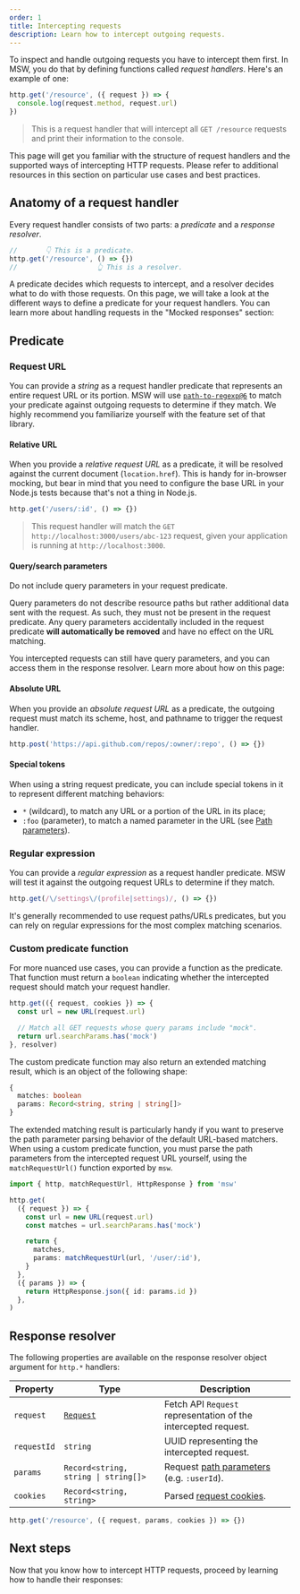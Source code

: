```yaml
---
order: 1
title: Intercepting requests
description: Learn how to intercept outgoing requests.
---
```


To inspect and handle outgoing requests you have to intercept them first. In MSW, you do that by defining functions called _request handlers_. Here's an example of one:

```ts
http.get('/resource', ({ request }) => {
  console.log(request.method, request.url)
})
```

> This is a request handler that will intercept all `GET /resource` requests and print their information to the console.

This page will get you familiar with the structure of request handlers and the supported ways of intercepting HTTP requests. Please refer to additional resources in this section on particular use cases and best practices.

## Anatomy of a request handler

Every request handler consists of two parts: a _predicate_ and a _response resolver_.

```ts
//       👇 This is a predicate.
http.get('/resource', () => {})
//                    👆 This is a resolver.
```

A predicate decides which requests to intercept, and a resolver decides what to do with those requests. On this page, we will take a look at the different ways to define a predicate for your request handlers. You can learn more about handling requests in the "Mocked responses" section:


<PageCard
  icon={ServerIcon}
  url="/docs/http/handling-requests"
  title="Handling requests"
  description="Different ways to handle an intercepted request."
/>

## Predicate

### Request URL

You can provide a _string_ as a request handler predicate that represents an entire request URL or its portion. MSW will use [`path-to-regexp@6`](https://github.com/pillarjs/path-to-regexp/tree/6.x) to match your predicate against outgoing requests to determine if they match. We highly recommend you familiarize yourself with the feature set of that library.

#### Relative URL

When you provide a _relative request URL_ as a predicate, it will be resolved against the current document (`location.href`). This is handy for in-browser mocking, but bear in mind that you need to configure the base URL in your Node.js tests because that's not a thing in Node.js.

```ts
http.get('/users/:id', () => {})
```

> This request handler will match the `GET http://localhost:3000/users/abc-123` request, given your application is running at `http://localhost:3000`.

#### Query/search parameters


<Warning>Do not include query parameters in your request predicate.</Warning>

Query parameters do not describe resource paths but rather additional data sent with the request. As such, they must not be present in the request predicate. Any query parameters accidentally included in the request predicate **will automatically be removed** and have no effect on the URL matching.

You intercepted requests can still have query parameters, and you can access them in the response resolver. Learn more about how on this page:

<PageCard
  icon={ServerIcon}
  url="/docs/http/intercepting-requests/query-parameters"
  title="Query parameters"
  description="Read and write request query parameters."
/>

#### Absolute URL

When you provide an _absolute request URL_ as a predicate, the outgoing request must match its scheme, host, and pathname to trigger the request handler.

```ts
http.post('https://api.github.com/repos/:owner/:repo', () => {})
```

#### Special tokens

When using a string request predicate, you can include special tokens in it to represent different matching behaviors:

- `*` (wildcard), to match any URL or a portion of the URL in its place;
- `:foo` (parameter), to match a named parameter in the URL (see [Path parameters](/docs/http/intercepting-requests/path-parameters)).

### Regular expression

You can provide a _regular expression_ as a request handler predicate. MSW will test it against the outgoing request URLs to determine if they match.

```ts
http.get(/\/settings\/(profile|settings)/, () => {})
```

It's generally recommended to use request paths/URLs predicates, but you can rely on regular expressions for the most complex matching scenarios.

### Custom predicate function

For more nuanced use cases, you can provide a function as the predicate. That function must return a `boolean` indicating whether the intercepted request should match your request handler.

```ts {3}
http.get(({ request, cookies }) => {
  const url = new URL(request.url)

  // Match all GET requests whose query params include "mock".
  return url.searchParams.has('mock')
}, resolver)
```

The custom predicate function may also return an extended matching result, which is an object of the following shape:

```ts
{
  matches: boolean
  params: Record<string, string | string[]>
}
```

The extended matching result is particularly handy if you want to preserve the path parameter parsing behavior of the default URL-based matchers. When using a custom predicate function, you must parse the path parameters from the intercepted request URL yourself, using the `matchRequestUrl()` function exported by `msw`.

```ts {8-10} /matchRequestUrl/
import { http, matchRequestUrl, HttpResponse } from 'msw'

http.get(
  ({ request }) => {
    const url = new URL(request.url)
    const matches = url.searchParams.has('mock')

    return {
      matches,
      params: matchRequestUrl(url, '/user/:id'),
    }
  },
  ({ params }) => {
    return HttpResponse.json({ id: params.id })
  },
)
```

## Response resolver

The following properties are available on the response resolver object argument for `http.*` handlers:

| Property    | Type                                 | Description                                                                                   |
| ----------- | ------------------------------------ | --------------------------------------------------------------------------------------------- |
| `request`   | [`Request`](#)                       | Fetch API `Request` representation of the intercepted request.                                |
| `requestId` | `string`                             | UUID representing the intercepted request.                                                    |
| `params`    | `Record<string, string \| string[]>` | Request [path parameters](/docs/http/intercepting-requests/path-parameters) (e.g. `:userId`). |
| `cookies`   | `Record<string, string>`             | Parsed [request cookies](/docs/http/intercepting-requests/cookies).                           |

```ts /request/ /params/#g /cookies/#v
http.get('/resource', ({ request, params, cookies }) => {})
```

## Next steps

Now that you know how to intercept HTTP requests, proceed by learning how to handle their responses:

<PageCard
  icon={ServerIcon}
  url="/docs/http/mocking-responses"
  title="Mocking responses"
  description="Different ways to handle an intercepted HTTP request."
/>
